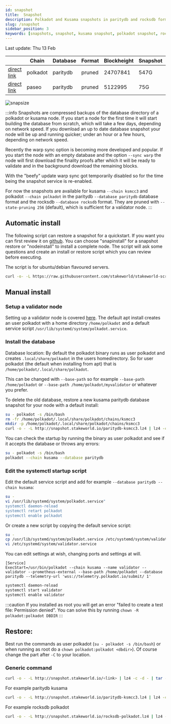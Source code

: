 ```yaml
---
id: snapshot
title:  Snapshot
description: Polkadot and Kusama snapshots in paritydb and rocksdb format
slug: /snapshot
sidebar_position: 3
keywords: [snapshots, snapshot, kusama snapshot, polkadot snapshot, rocksdb, paritydb, pruning, polkadot, kusama]
---
```



Last update: Thu 13 Feb

|  | Chain    | Database   | Format | Blockheight | Snapshot | Full         | 
| ------------------------| ----------- | -------- | ------- | ----------- | ---------- | ------------ |
| [direct link](http://snapshot.stakeworld.io/paritydb-polkadot.lz4) | polkadot | paritydb | pruned | 24707841 | 547G | 571G |
| [direct link](http://snapshot.stakeworld.io/paritydb-paseo.lz4) | paseo | paritydb | pruned | 5122995 | 75G | 80G |

![snapsize](/img/snapsize.png)

:::info
Snapshots are compressed backups of the database directory of a polkadot or kusama node. If you start a node for the first time it will start building the database from scratch, which will take a few days, depending on network speed. If you download an up to date database snapshot your node will be up and running quicker; under an hour or a few hours, depending on network speed.


Recently the warp sync option is becoming more developed and popular. If you start the node with an empty database and the option `--sync warp` the node will first download the finality proofs after which it will be ready to validate and in the background download the remaining blocks. 

With the "beefy" update warp sync got temporarily disabled so for the time being the snapshot service is re-enabled.

For now the snapshots are available for kusama `--chain ksmcc3` and polkadot `--chain polkadot` in the paritydb `--database paritydb` database format and the rocksdb `--database rocksdb` format. They are pruned with `--state-pruning 256` (default), which is sufficient for a validator node.
:::

## Automatic install

The following script can restore a snapshot for a quickstart. If you want you can first review it on [github](https://github.com/stakeworld/stakeworld-scripts/blob/master/node-install.sh). You can choose "snapinstall" for a snapshot restore or "nodeinstall" to install a complete node. The script will ask some questions and create an install or restore script which you can review before executing.

The script is for ubuntu/debian flavoured servers.

```bash
curl -o- -L https://raw.githubusercontent.com/stakeworld/stakeworld-scripts/master/node-install.sh | bash
```

## Manual install

### Setup a validator node 

Setting up a validator node is covered [here](./validate). The default apt install creates an user polkadot with a home directory `/home/polkadot` and a default service script `/usr/lib/systemd/system/polkadot.service`.

### Install the database

Database location: By default the polkadot binary runs as user polkadot and creates `.local/share/polkadot` in the users homedirectory. So for user polkadot (the default when installing from apt) that is `/home/polkadot/.local/share/polkadot`.

This can be changed with `--base-path` so for example `--base-path /home/polkadot` or `--base-path /home/polkadot/myvalidator` or whatever you prefer.


To delete the old database, restore a new kusama paritydb database snapshot for your node with a default install:

```bash
su - polkadot -s /bin/bash
rm -fr /home/polkadot/.local/share/polkadot/chains/ksmcc3
mkdir -p /home/polkadot/.local/share/polkadot/chains/ksmcc3
curl -o - -L http://snapshot.stakeworld.io/paritydb-ksmcc3.lz4 | lz4 -c -d - | tar -x -C /home/polkadot/.local/share/polkadot/chains/ksmcc3
``` 

You can check the startup by running the binary as user polkadot and see if it accepts the database or throws any errors:
 
```bash
su - polkadot -s /bin/bash
polkadot --chain kusama --database paritydb 
```

### Edit the systemctl startup script

Edit the default service script and add for example `--database paritydb --chain kusama`:

```bash
su -
vi /usr/lib/systemd/system/polkadot.service"
systemctl daemon-reload
systemctl retart polkadot
systemctl enable polkadot
```

Or create a new script by copying the default service script:

```bash
su -
cp /usr/lib/systemd/system/polkadot.service /etc/systemd/system/validator.service
vi /etc/systemd/system/validator.service
```

You can edit settings at wish, changing ports and settings at will.

```config
[Service]
ExecStart=/usr/bin/polkadot --chain kusama --name validator --validator --prometheus-external --base-path /home/polkadot --database paritydb --telemetry-url 'wss://telemetry.polkadot.io/submit/ 1' 
```

```bash
systemctl daemon-reload
systemctl start validator
systemctl enable validator
```

:::caution
If you installed as root you will get an error "failed to create a test file: Permission denied". You can solve this by running `chown -R polkadot:polkadot DBDIR`
:::

## Restore:

Best run the commands as user polkadot (`su - polkadot -s /bin/bash`) or when running as root do a `chown polkadot:polkadot <dbdir>`). Of course change the part after `-C` to your location.

### Generic command
```bash
curl -o - -L http://snapshot.stakeworld.io/<link> | lz4 -c -d - | tar -x -C <location>
```

For example paritydb kusama
```bash
curl -o - -L http://snapshot.stakeworld.io/paritydb-ksmcc3.lz4 | lz4 -c -d - | tar -x -C /home/polkadot/.local/share/polkadot/chains/ksmcc3
```

For example rocksdb polkadot
```bash
curl -o - -L http://snapshot.stakeworld.io/rocksdb-polkadot.lz4 | lz4 -c -d - | tar -x -C /home/polkadot/.local/share/polkadot/chains/polkadot
```
